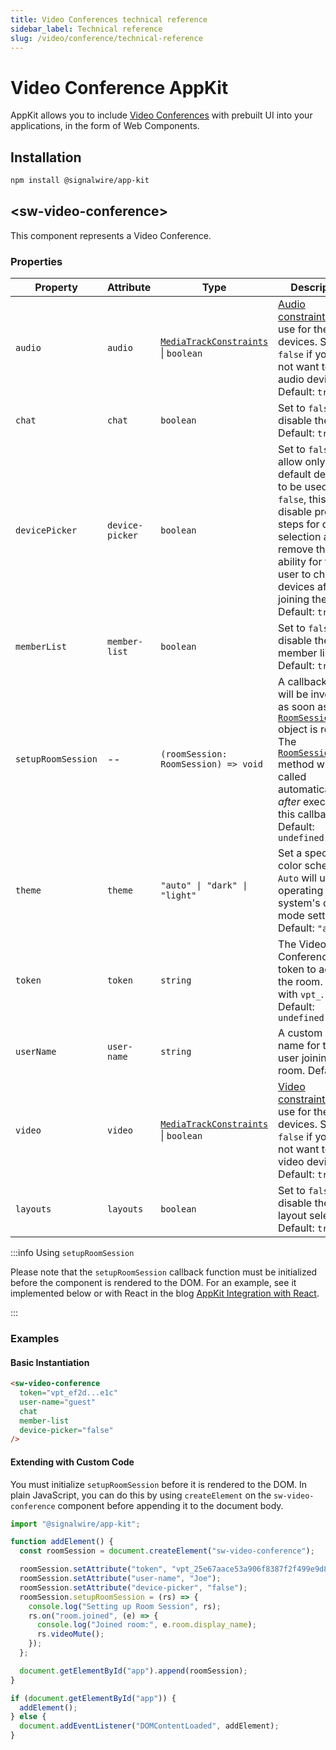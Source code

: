 ```yaml
---
title: Video Conferences technical reference
sidebar_label: Technical reference
slug: /video/conference/technical-reference
---
```


# Video Conference AppKit

AppKit allows you to include [Video Conferences](/video/conference) with
prebuilt UI into your applications, in the form of Web Components.

## Installation

```bash npm2yarn
npm install @signalwire/app-kit
```

## &lt;sw-video-conference>

This component represents a Video Conference.

### Properties

| Property           | Attribute       | Type                                                            | Description                                                                                                                                                                                                                        |
| ------------------ | --------------- | --------------------------------------------------------------- | ---------------------------------------------------------------------------------------------------------------------------------------------------------------------------------------------------------------------------------- |
| `audio`            | `audio`         | [`MediaTrackConstraints`][media-track-constraints] \| `boolean` | [Audio constraints][media-track-constraints] to use for the devices. Set to `false` if you do not want to use audio devices. Default: `true`                                                                                       |
| `chat`             | `chat`          | `boolean`                                                       | Set to `false` to disable the chat. Default: `true`                                                                                                                                                                                |
| `devicePicker`     | `device-picker` | `boolean`                                                       | Set to `false` to allow only default devices to be used. If `false`, this will disable pre-join steps for device selection and remove the ability for the user to change devices after joining the room. Default: `true`           |
| `memberList`       | `member-list`   | `boolean`                                                       | Set to `false` to disable the member list. Default: `true`                                                                                                                                                                         |
| `setupRoomSession` | --              | `(roomSession: RoomSession) => void`                            | A callback which will be invoked as soon as a [`RoomSession`][room-session] object is ready. The [`RoomSession.join`][room-session-join] method will be called automatically _after_ executing this callback. Default: `undefined` |
| `theme`            | `theme`         | `"auto" \| "dark" \| "light"`                                   | Set a specific color scheme. `Auto` will use the operating system's dark-mode setting. Default: `"auto"`                                                                                                                           |
| `token`            | `token`         | `string`                                                        | The Video Conference token to access the room. Starts with `vpt_`. Default: `undefined`                                                                                                                                            |
| `userName`         | `user-name`     | `string`                                                        | A custom user name for the user joining the room. Default: `""`                                                                                                                                                                    |
| `video`            | `video`         | [`MediaTrackConstraints`][media-track-constraints] \| `boolean` | [Video constraints][media-track-constraints] to use for the devices. Set to `false` if you do not want to use video devices. Default: `true`                                                                                       |
| `layouts`          | `layouts`       | `boolean`                                                       | Set to `false` to disable the layout selection. Default: `true`                                                                                                                                                                    |

:::info Using `setupRoomSession`

Please note that the `setupRoomSession` callback function must be initialized before the component is rendered to the DOM. For an example, see it implemented below or with React in the blog [AppKit Integration with React](https://signalwire.com/blogs/developers/using-the-video-conference-app-kit-with-react).

:::

### Examples

#### Basic Instantiation

```html
<sw-video-conference
  token="vpt_ef2d...e1c"
  user-name="guest"
  chat
  member-list
  device-picker="false"
/>
```

#### Extending with Custom Code

You must initialize `setupRoomSession` before it is rendered to the DOM. In plain JavaScript, you can do this by using `createElement` on the `sw-video-conference` component before appending it to the document body.

```js
import "@signalwire/app-kit";

function addElement() {
  const roomSession = document.createElement("sw-video-conference");

  roomSession.setAttribute("token", "vpt_25e67aace53a906f8387f2f499e9d8dd");
  roomSession.setAttribute("user-name", "Joe");
  roomSession.setAttribute("device-picker", "false");
  roomSession.setupRoomSession = (rs) => {
    console.log("Setting up Room Session", rs);
    rs.on("room.joined", (e) => {
      console.log("Joined room:", e.room.display_name);
      rs.videoMute();
    });
  };

  document.getElementById("app").append(roomSession);
}

if (document.getElementById("app")) {
  addElement();
} else {
  document.addEventListener("DOMContentLoaded", addElement);
}
```

[media-track-constraints]: https://developer.mozilla.org/en-US/docs/Web/API/MediaTrackConstraints
[room-session]: /sdks/browser-sdk/video/room-session
[room-session-join]: /sdks/browser-sdk/video/room-session#join
